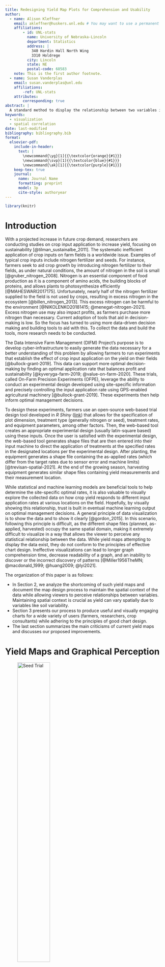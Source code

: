 ```yaml
---
title: Redesigning Yield Map Plots for Comprehension and Usability
author:
  - name: Alison Kleffner
    email: akleffner@huskers.unl.edu # You may want to use a permanent email instead of your huskers email here...
    affiliations: 
        - id: UNL-stats
          name: University of Nebraska-Lincoln
          department: Statistics
          address: |
            340 Hardin Hall North Wing
            3310 Holdrege
          city: Lincoln
          state: NE
          postal-code: 68583
    note: This is the first author footnote.
  - name: Susan Vanderplas
    email: susan.vanderplas@unl.edu
    affiliations: 
        -ref: UNL-stats
    attributes:
        corresponding: true
abstract: |
  A standard method to display the relationship between two variables is through visualization. However, if these variables occupy the same spatial domain, there is difficulty in perceiving any statistical relationships between the data. Data occupying the same spatial domain is common in the agricultural field, and while visualizations in this area exist, they do not conform to the principles of effective chart design. As a motivating example to illustrate challenges and potential solutions, we examined visualizing the relationship between crop input application and crop yield. Understanding this relationship is crucial as inefficiently applying crop inputs, like nitrogen fertilizer, impacts profit and the environment. The purpose of the Data Intensive Farm Management (DIFM) project is to allow farmers to run experiments that establish the effect of crop application on yield in specific locations. These trials, called On-Farm Precision Experiments (OFPE), leverage the ability to precisely control the application type and rate using GPS-enabled machinery while conducting these experiments. While maps attempting to display this relationship exist, they do not follow the principles of effective chart design. Our objectives are to identify the perceptual issues in current visualizations from our motivating example and to propose plots to mitigate these challenges. By documenting the process of improving graphics to increase comprehension and ease of use, these ideas can be used with similar data in the agricultural field to display it better. Visualizing the data more effectively makes the information presented more attainable for more people and may allow further insight into the data.
keywords: 
  - visualization
  - spatial correlation
date: last-modified
bibliography: bibliography.bib
format:
  elsevier-pdf:
    include-in-header:
      text: |
        \newcommand{\yg}[1]{{\textcolor{orange}{#1}}}
        \newcommand{\svp}[1]{{\textcolor{blue}{#1}}}
        \newcommand{\ak}[1]{{\textcolor{purple}{#1}}}
    keep-tex: true
    journal:
      name: Journal Name
      formatting: preprint
      model: 3p
      cite-style: authoryear
---
```


```r
library(knitr)
```


# Introduction

<!--

Introduce trial design 

Discuss audience and goals for maps:

  - farmers and consultants, not spatial statisticians
  - Goal is to show spatial correlations between e.g. as planted or as applied factors and yield
  - Want to make the plots perceptually optimal
  - Want to maintain some spatial information but also leverage other graphical forms that may be better suited to showing correlation and relationships between variables directly.
  
Add more on DIFM and OFPE?

Old Abstract:

A common issue with worldwide farming practices is the inefficient application of crop inputs, like nitrogen fertilizer and seeding rates, on farm fields. This inefficient application of crop inputs impacts profit and the environment. The purpose of the Data Intensive Farm Management (DIFM) Project is to allow farmers to run experiments that establish the effect of crop application on yield in specific locations. These trials, called On-Farm Precision Experiments (OFPE), leverage the ability to precisely control the application type and rate using GPS-enabled agricultural machinery, while conducting experiments on a farmer's field. One of the ways the relationship between input application and crop yield can be explored is through visualization. However, the input application and crop yield data occupy the same spatial domain, making it difficult to perceive any statistical relationships between the data. While yield maps attempting to display this data exist, they do not conform to the principles of effective chart design and typically do not also display the input application information. Our goal is to produce charts that are useful for a variety of users while adhering to the principles of effective chart design. Additionally, we plan to document this development process, as few papers discuss the process of improving graphics to increase comprehension, ease of use, and perceptual accuracy.
  
-->  
  
With a projected increase in future crop demand, researchers are conducting studies on crop input application to increase yield, focusing on sustainability [@tilman_sustainalbe_2011]. 
The systematic inefficient application of crop inputs on farm fields is a worldwide issue. 
Examples of typical crop inputs include nitrogen fertilizer and seeds.
For instance, farmers seek to aid crop growth by introducing nitrogen fertilizer to their fields, as under natural conditions, the amount of nitrogen in the soil is small [@gruber_nitrogen_2008]. 
Nitrogen is an essential component of food production as it is a component of amino acids, the building blocks of proteins, and allows plants to photosynthesize efficiently [@MAHESWARI2017175]. 
Unfortunately, nearly half of the nitrogen fertilizer supplied to the field is not used by crops, resulting in excess nitrogen in the ecosystem [@billen_nitrogen_2013]. 
This excess nitrogen can be harmful to the environment [@NIKOLENKO20181415; @menegat-nitrogen-2021].
<!--This excess nitrogen can be harmful, as it can trickle into bodies of water used for human consumption.
The continuous consumption of water containing high nitrogen levels may increase the chances of developing cancer [@NIKOLENKO20181415]. -->
Excess nitrogen use may also impact profits, as farmers purchase more nitrogen than necessary.
Current adoption of tools that aid in decision-making is low. So the focus has turned to using more data-driven decision making and building tools to aid with this. To collect the data and build the tools, more research needs to be conducted.
<!--Current agricultural science does not provide much insight to aid decision-making on the amount of crop input that should be applied during the growing season, as many variables affect this decision, like precipitation [@Reimer5A]. 
Hence, research needs to be conducted on determining input rates that increase crop yield, and are also more sustainable. -->

The Data Intensive Farm Management (DIFM) Project's purpose is to develop cyber-infrastructure to easily generate the data necessary for a better understanding of this problem by allowing farmers to run experiments that establish the effect of crop input application on the yield on their fields [@bullock-grant-2019]. 
This data can support more optimal decision-making by finding an optimal application rate that balances profit and sustainability [@kyveryga-farm-2019; @value-on-farm-2020]. 
These trials, called On-Farm Precision Experiments (OFPE), leverage the ability to conduct an experimental design developed using site-specific information and precisely controlling the input application rate using GPS-enabled agricultural machinery [@bullock-grant-2019]. 
These experiments then help inform optimal management decisions. 

To design these experiments, farmers use an open-source web-based trial design tool developed in *R Shiny* ([link](http://trialdesign.difm-cig.org/)) that allows for the specification of plot dimension, treatment type (generally nitrogen or seed), treatment rates, and equipment parameters, among other factors. 
Then, the web-based tool creates an appropriate experimental design (usually latin-square based) using these inputs. 
Once the user is satisfied with the experimental design, the web-based tool generates shape files that are then entered into their input machine to direct the application of treatments at the specified rates in the designated locations per the experimental design. 
After planting, the equipment generates a shape file containing the as-applied rates (which differ from the target rates due to sensor error and machine limits) [@trevisan-spatial-2021]. 
At the end of the growing season, harvesting equipment generates similar shape files containing yield measurements and their measurement location. 

While statistical and machine learning models are beneficial tools to help determine the site-specific optimal rates, it is also valuable to visually explore the collected data on how crop yield responds to different input application rates at various locations on the field. 
Hopefully, by visually showing this relationship, trust is built in eventual machine learning output on optimal management decisions. 
A general principle of data visualization is to show the data and to show it clearly [@gordon_2015]. 
In this scenario, following this principle is difficult, as the different shape files (planned, as-applied, harvested) occupy the same spatial domain, making it extremely difficult to visualize in a way that allows the viewer to perceive any statistical relationship between the data. 
While yield maps attempting to display the data exist, they do not conform to the principles of effective chart design. 
Ineffective visualizations can lead to longer graph comprehension time, decrease readability of a graph, and an inability to discover or the incorrect discovery of patterns [@Miller1956TheMN; @macdonald_1999; @huang2009; @lyi2021].

The organization of this paper is as follows:

 - In Section 2, we analyze the shortcoming of such yield maps and document the map design process to maintain the spatial context of the data while allowing viewers to perceive relationships between variables. 
Maintaining spatial context is crucial as yield can vary spatially due to variables like soil variability.
 - Section 3 presents our process to produce useful and visually engaging charts for a wide variety of users (farmers, researchers, crop consultants) while adhering to the principles of good chart design.
 - The last section summarizes the main criticisms of current yield maps and discusses our proposed improvements.


# Yield Maps and Graphical Perception


::: {#fig-maps layout-ncol=2}

![Seed Trial](../images/old_map.png){#fig-difmmap1a height=50%}

![Nitrogen Trial](../images/paper/nitrogen-trial.png){#fig-difmmap1b height=50%}

Example of a current map produced by DIFM for farmers that superimposes the trial design and yield information. These figures represent a seed and nitrogen trial conducted simultaneously. The blue circles in (b) were manually added to denote areas where the lowest target nitrogen group and highest nitrogen group are side-by-side. They generally show that low yield is associated with the lowest target and high yield with the highest target rate. These plots violate several principles of effective chart design, like failing to show the data clearly. 
:::

@fig-maps is an example of a map given to farmers and consultants. 
On this field, a seed and nitrogen trial were conducted simultaneously, with each input trial represented on a separate map.
This figure superimposes the yield map (same for both @fig-difmmap1a and @fig-difmmap1b) on top of the trial design map provided by the trial design tool. The colored rectangles (green scale for seeds and grayscale for nitrogen) represent the underlying trial design, with the different color hues representing the planned treatments. 
The overlaid yield plot is made of circles representing the yield measurement location, as recorded by the harvesting equipment. 
The circle color represents the crop yield amount in bu/acre, which in this example represents corn yield. 
The plot was developed using QGIS.

Design choices made in both plots make them perceptually sub-optimal. 
First, the circles representing the harvested crop yield overlap, obstructing the visual cue of color, thereby reducing the search efficiency [@BRAVO2004b; @BRAVO2004a]. 
Due to the overlap, distinguishing the circle color requires more effort, made even more difficult by its black outline.
As a consequence of the color obstruction, errors may occur when searching for a pattern between yield and treatment, the goal of the map, as the density of the overlapping measurement burdens the human perception [@huang2009]. 
Clutter issues are common among superimposed graphics, as these graphs attempt to display multiple variables in the same space [@gleicher2011].  
A second perceptual concern with @fig-maps is related to the number of categories used to group the yield measurements (eight). 
Due to working memory limits, the recommendation for categorical scales is five to seven [@Miller1956TheMN; @SILVA2011320]. 
As the number of categories increases, it becomes harder for the user to distinguish between colors, and remember the meaning of each color [@macdonald_1999]. 
Hence, with more than the recommended number of categories, it is more difficult to associate a color with the correct yield category. 
The additional load on the user's cognitive system increases the comprehension time of the graph [@huang2009].
Additionally, @fig-difmmap1a omits the legend for the trial design, so the user does not know what the target applications are and would have to look elsewhere for this information. 
Transfer errors are a drawback of making a chart in a different application (QGIS) than the rest of the report (Word).

Finally, the chosen color scheme is another significant perceptual concern related to the map. 
The use of a green gradient for the seed trial with a red-orange gradient for yield is of particular concern. 
Red-green color blindness is experienced by approximately 8% of men and 0.5% of women of Northern European ancestry. 
It is difficult for those affected individuals to discriminate between these colors, including colors that contain a component of those colors [@wong2011color].
Thus, separating the target application rate and yield measurement would be difficult for those users. 
The inability to discriminate colors negatively impacts performance in decoding information from the plot [@SILVA2011320].
Choosing the colors representing the different variables in @fig-difmmap1a more strategically may make the graph more accessible to this population of users.


@fig-jux-plot is another variation of this map used in DIFM reports produced with *R*.
This figure only presents a nitrogen trial. It uses juxtaposed maps, meaning the yield and trial design maps are laid-out side by side. 
The trial design map is on the left side and is identical to the underlying map in @fig-difmmap1b.
On the right side is the yield plot, where the yield point measurements were transformed into polygons based on the distance between points, swath width (repetitively cut strips), and headings (harvester direction). 
This graph also has perceptual issues, including, once again, the choice of the color scheme of the green and red-orange gradient. 
Additionally, the color scheme  for nitrogen between @fig-difmmap1a and @fig-jux-plot is inconsistent and should be represented uniformly in DIFM reports to lessen confusion. 

Due to the juxtaposition of the two maps, @fig-jux-plot does not have issues with visual clutter or overlapping information. 
Particularly as non-overlapping polygons now represent the yield measurements. Additionally, juxtaposed plots tend to be easier to create than superimposed graphs. 
On the other hand, a juxtaposed layout places most of the comparative burden on the users' memory [@gleicher2011].
A mental image is relied on for comparison in these scenarios, as the user moves their eyes between images (shifting focus).
The plot contents may not be accurately formed in working memory, leading to potential errors when deriving patterns [@vanderplas2020; @lyi2021]. 
For example, the user would have to identify the corresponding regions of each plot and then visually derive some correlation assessment. 
This is a demanding set of visual and cognitive operations, made even more difficult by the lack of visual cues for locations. 


![Another example of a DIFM plot, where now the information about input application and yield for a nitrogen trial is juxtaposed. This map poses issues as the comparative burden relies solely on the user.](../images/juxtaposed-ex.jpeg){#fig-jux-plot}

The presentation of other plots found in journals and extension publications, likewise displaying the relationship between target application and yield, also have perceptually sup-optimal design choices. 
These examples show the widespread problem of perceptually optimal plots in the agricultural domain. 
For example, a juxtaposed layout, comprised of a target map and the distribution of yield measurement locations, can be found in Figure 4 of @Peerlinck2018UsingDL. 
The yield map is similar to @fig-maps, due to overlapping points with a black outline. 
The true number of points is then obscured, concealing information about the yield point distribution. 
Users with red-green color blindness will have difficulty accurately reading the target values on the prescription map due to the chosen red-green color scheme.
Also, the author used a similar color scheme to represent a target value and yield points. 
The overlap in color schemes is an issue as it may interfere with each when trying to derive information. 
A similar situation arises in Figure 1 and Figure 2 by @poursina-nitrogen-2021, with the same color scheme applied to the target and yield map. 

The right-hand side of Figure 4 in @gardner-ag-2021 is another example, where a slight overlap in the color scheme for the nitrogen treatment map and yield map occurs. 
In addition, due to the juxtaposition of three different plots for this field (seed rate, nitrogen rate, yield), simultaneously comparing the maps is difficult since high mental effort is required. 
The minimal spatial cues to aid in comparing the variables across plots add to the difficulty. 
Figure 3 of @trevisan-spatial-2021 has similar problems. 
The right-hand side of Figure 2 in @maxwell-farm-2018 does use a different color scheme for the treatment and yield map. 
However, the treatment variable uses the popular but problematic rainbow color scheme. 
Firstly, the rainbow color scheme is sub-optimal due to no inherent ordering of magnitude when the input application it represents has an ordering of magnitude [@light-rainbow-2004].
Secondly, the extremes are visually close (red and violet), confusing users to differentiate values on both ends of the scale [@SILVA2011320].

Even if only displaying a yield map, the yield maps tend to have sub-optimal design choices.
Most of these choices are related to color schemes. 
For example, Figure 1 in @tao_ag_2019 uses a stop-light color scheme. However, for diverging color schemes, the transition between the two extreme colors should go through a neutral color, like white [@MIDWAY2020100141].
Yellow is sub-optimal as a transition color as it tends to have a highlighting effect [@SILVA2011320].
More importantly, since the map only displays the magnitude of yield, a univariate color scheme would be more effective [@vanderplas2020]. 
The stop-light color scheme also would make it difficult for those who are red-green color blind to differentiate yield values. 

Another example can be found in Figure 1 from @map_2020. 
In this figure, the yield measurements are obscured, concealing their true value. 
Additionally, in Figure 7 in @searcy1997precision, a plot is used to display corn yield on a farm field in Texas. 
This plot first has more than the recommended number of categories (ten in total). 
The squares representing each yield measurement also overlap, obstructing the visual cue of color.
Finally, a better color scheme should be chosen, as the current color scheme does not necessarily imply an ordering among the categories. 
Hence, a sequential scale of one color from light to dark would be more appropriate and color-blind friendly [@MIDWAY2020100141]. 
Thus, prescription and yield maps tend to have some commonalities among their sub-optimal design choices.
These include visual clutter, the number of scale categories for yield, and color scheme choice. 
We want to develop a new map that presents the same information while also addressing the weaknesses of the previous maps.  


# Redesign

The primary purpose of this project is to document the development process of improved alternatives to spatial correlation displays used in agricultural applications. 
There are many papers on statistical graphics, but relatively few document the improvement process to increase comprehension, ease of use, and perceptual accuracy. 
First, we considered each comparative graphic layout: superposition, juxtaposition, and explicit encoding [@gleicher2011]. 
We decided to start with superposition (spatial overlay) shown in @fig-maps, as juxtaposed maps require a higher cognitive load to compare across plots, and explicitly encoded maps do not directly show the data [@lyi2021]. 
On the other hand, superimposed graphs show the data while allowing the user to use their perceptual system instead of their memory [@gleicher2011]. 
When spatial location is a key component of the comparison, the superimposed layout is beneficial, as the individual maps occupy the same axes [@Wood2007InteractiveVE; @wang_comp18]. 
In this section, we plan to address the perceptual issues one at a time. We begin by addressing one of the major issues with the original map (@fig-difmmap1a): the overplotted circles, which make it impossible to see the yield information, as the circle boundaries (which are not colored) are more prominent than the shaded interior and tend to overlap.

![The first step in the redesign process, maintains the initial color scheme, but transparency was introduced to allow both layers to be shown simultaneously. This potentially allows the user to derive a correlation between these variables through implicit color blending.](../images/paper/Attempt1.png){#fig-redesign1}

The first redesign iteration (@fig-redesign1) superimposes the yield and trial design maps. 
Note that yield measurements in the headland (the region around the trial design) are omitted, as this data is less reliable due to differences in sun exposure and changes in driving speed, among others. 
Instead of a single point for yield, we used yield polygons to represent the area where the measurement was taken to reduce the amount of information obscured. 
The yield polygons are created in the same fashion as the yield map (right) in @fig-jux-plot. 
During this first design iteration, we maintained the (problematic) color scheme of the original to provide continuity and obtain buy-in from domain experts who associate specific colors with specific variables.
The top layer (yield map) introduces transparency to discern both design elements, and the relationship between the variables is determined through blending colors [@MIDWAY2020100141]. 
Finally, a continuous scale was used for yield measurements instead of a discrete.

![The second step in the redesign process focuses on color choice. Here, instead  of the problematic red-green color scheme, a blue sequential palette is introduced for the treatment variables, so the two variables are distinguishable to those who are red-green color blind.](../images/paper/Attempt2.png){#fig-redesign2}

We introduced a different color scheme in the second design iteration (@fig-redesign2) to address the colorblindness issues from the first iteration. We continued to use red for the response variable (yield). 
In this iteration, we utilized a continuous scale for the yield measurement. 
However, we chose to use a sequential blue color palette to represent the target treatments. 
We chose a sequential blue scale as @wong2011color listed it as a color that can be differentiated by those with red-green colorblindness. 
Once again, we introduced transparency for the yield variable in an attempt to blend the colors. 
This map allows the user to see that higher nitrogen rates are associated with a higher yield. 

::: {#fig-biv-color layout-ncol=2}

![Bivariate Color Map](../images/paper/color-map4.png){#fig-biv-map width=65%}

![Scatterplot of data using the same colors](../images/paper/scatt-color6.png){#fig-biv-scat width=35%}

The bivariate color map has been suggested as an alternative to blending colors for bivariate data. In this map, each of the variables are made into three categories. Extra attention is focused on the diagonal of the color scheme to show the relationship between the variables. For example, the black representing high input application and high yield sticks out. A scatterplot is added to give more specific information about the value of the different data points. 

:::

A bivariate color map is an alternative to color blending in displaying the relationship between the target and yield variables.
These maps can be helpful if the relationship between the variables is more important than the individual values [@elmer2013symbol]. 
In bivariate color maps, two univariate color scales combine into a sequential color scheme.
A 3x3 map (3 categories for each variable) is the recommendation, as more categories hinder interpretation [@Leonowicz2003RESEARCHOT]. 
We chose quantiles to split the data into low, medium, and high categories [@biesecker-2020].
Since we are interested in the direct relationship between our variables, the focus is on the diagonal, so the diagonal values used a grayscale color scheme.
Then the colors in the upper left and lower right have a complementary color scheme to show their separation [@strode-2020]. 
@fig-biv-map is an example of our proposed bivariate color map. 
It is then easy to juxtapose this plot with a scatterplot (@fig-biv-scat). 
In this plot, the points represent the as-applied versus the yield, colored by the category from the bivariate color map. 



![This plot directly states the relationship (correlation) between the as-applied treatment information and crop yield.](../images/paper/corr-plot2.png){#fig-redesign3}

Next, we wanted to provide a more direct statement of the correlation between input application rates and yield (@fig-redesign3), as determination of this relationship through color blending may be difficult and time-consuming for some users. 
Directing statign the correlation uses another comparative layout: explicit encoding. Explicit encoding is helpful as it displays the encoding of the relationship, which spares the viewer of the effort to find it [@gleicher2011]. 
We wanted to maintain some spatial information when presenting the correlation, as field location may also play a role in this relationship through variables like soil type. 
First, we used the as-applied treatments as this is the true treatment amount applied to the field. 
Second, to maintain spatial awareness, the correlation between the as-applied and yield measurement \svp{was calculated} within each trial plot (outlined by black boxes). 
<!-- This was determined using spatial intersections.  -->
A diverging color palette was used, as correlation values have both magnitude and sign, using blue for negatively correlated values and red for positively correlated values, with a neutral color of white representing no correlation [@macdonald_1999].
This is due to the common cultural association of blues for negative numbers and red for positive numbers when used in conjunction. 
The viewer now directly sees the relationship between the variables while maintaining some spatial orientation through the trial plots. 

![This figure overcomes the decontextualization weakness of Figure 5 by juxtaposing the correlation plot with a scatterplot of the values used in the correlation calculations. They are connected using interactivity. ](../images/paper/corr-with-scat3.png){#fig-redesign4}

Unfortunately, while the relationship between the variables was directly encoded, it can be complicated to connect the displayed relationship back to the data [@gleicher2011]. 
Meaning, while the plot states the correlation, it gives no additional information on the application rate or yield. 
Hence we do not know what application rates are leading to the higher yield values or how large the yield values are. 
A standard practice to overcome this weakness is utilizing a hybrid comparative layout [@lyi2021]. 
A scatterplot was juxtaposed to the correlation plot (combining the layouts of juxtaposition and explicit encoding) to add some context back. 
Interactivity connects the juxtaposed plots, where hovering over a trial plot in the correlation map highlights the corresponding data in the scatterplot used to perform the calculation (@fig-redesign4).
Hovering over a trial plot also inform the user of the exact correlation ($R$) and also the coefficient of determination ($R^2$). 
On the other side, if the user hovers over a point on the scatterplot, the plot will display the point's target input application, as applied input, and yield amount. 
It will then highlight the corresponding trial plot and all other points on the scatterplot in the same trial plot.
Additionally, a trend line was added to the scatterplot to display the overall trend of the data.
While not beneficial in static pdf reports, interactivity will be advantageous in a future application designed to help farmers explore their data and facilitate improved management decisions. 
In the scatterplot, the same blue color palette, to represent the target rates, was used as in @fig-redesign2 to help users to connect those plots. 

# Discussion

While reviewing DIFM reports and journal articles produced through this project, we found the regular use of sub-optimal plots to display the relationship between crop target input application and crop yield. 
Running themes found in these plots include data points overlapping and the choice of an inappropriate color scheme.
In redesigning these plots, we used a superimposed comparative layout to limit the extent of the comparative burden placed on the users.
@fig-redesign2 shows our first proposed plot. 
This plot is an improvement due to the nonoverlapping polygons made from the overlapping yield measurements, so individual measurements are no longer obscured. 
Additionally, we suggested a better color scheme (red-blue), as these colors do not overlap and are more color-blind friendly.
Blending the red and blue color scales represents the relationship between the variables, where, for example, the dark regions represent high target input application and high yield.
A drawback of this map is that areas of low target input application/high yield and high target input application/low yield may be hard to differentiate easily.
Further, this design has difficulty displaying the individual values of the variables.
However, in viewing the plot on a web page, we can use the *leaflet* package in *R* to allow the user to display the maps individually or superimposed.

@fig-biv-map introduces a bivariate color map to improve on the drawback of the color-blended map. 
In this map, quantiles divided each of the variables into three categories, where the crossing of the categories resulted in nine groups, each assigned a unique color (lower left).
A benefit of the bivariate color map is its ability to easily denote the values along the diagonal of the color legend or those that display a positive linear relationship.
Moreover, the low target input application/high yield and high target input application/low yield categories are easily recognized. 
However, a drawback of this method is that individual values are not distinguishable due to the categories. Further, individual information about each variable can not be separated, like in the color-blended map. 
In addition, due to trying to work within memory limits, the categories of each variable may cover a wide range of values and do not give detailed information [@roth-2017].
Technically, the number of colors used is more than the recommendation of seven, but only five are of real interest (diagonal and the other two corners). 
A scatterplot of the applied input data versus the crop yield was juxtaposed with the color scheme as the background (@fig-biv-scat) to gain additional information. 
The scatterplot was to add some context on what the data looks like within each category.


Finally, we developed a plot that directly states the relationship between input application and crop yield using the explicit encoding comparative layout.
This plot (@fig-redesign3) displays the calculated correlation within each trial plot, as spatial location plays a vital role in this relationship.
Spatial location is significant due to spatially varying variables like soil type and precipitation on a field. 
Now the users no longer have to infer the correlation themselves.
To counteract the negative qualities of explicitly encoded graphs (not displaying the data), a scatterplot of the actual data used in the calculations was added to the right-hand side. 
In @fig-redesign4, the two plots are linked, so the data used to calculate the correlation in a trial plot on the left is highlighted in the scatterplot on the right. 
Hence, this plot directly states the relationship while also linking to the data. 
Unfortunately, this version is not compatible with static pdf reports. 

The suggested improvements of the original plots follow what is currently known about effective data visualization to help users understand the desired information by avoiding overlapping data points and choosing more effective colors.
The next step in this process is to obtain feedback from those using these plots (farmers, researchers, crop consultants) to see which of the suggested plots is preferred and to tweak any of the designs if necessary.
In the future, these specific plots will be used in DIFM reports and publications, while the suggestions made during the creation of these plots can be used in other applications for displaying two variables in a spatial domain in the agricultural domain.



# References {-}
